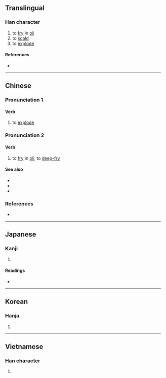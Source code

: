 {{character info/new}}
==Translingual==

===Han character===
{{Han char|rn=86|rad=火|as=05|sn=9|four=98811|canj=FOS|ids=⿰火乍}}

# to [[fry]] in [[oil]]
# to [[scald]]
# to [[explode]]

====References====
* {{Han ref|kx=0669.101|dkj=18979|dj=1078.140|hdz=32196.010|uh=70B8|ud=28856|bh=ACB5|bd=44213}}

----

==Chinese==
{{zh-forms}}

{{attention|nan|please check}}

===Pronunciation 1===
{{zh-pron
|m=zhà
|c=zaa3
|h=pfs=
|md=
|mn=chà
|w=
|mc=
|oc=n,1
|ma=y
|cat=v
}}

====Verb====
{{zh-verb}}

# to [[explode]]

===Pronunciation 2===
{{theaji|chòaⁿ/chia̍h}}
{{zh-pron
|m=炸
|c=zaa3
|h=pfs=
|md=
|mn=chòaⁿ/chia̍h
|w=
|mc=
|oc=n,2
|cat=v
}}

====Verb====
{{zh-verb}}

# to [[fry]] in [[oil]]; to [[deep-fry]]

====See also====
* {{zh-l|煸}}
* {{zh-l|炒}}
* {{zh-l|煎}}

===References===
* {{thcwd|5191}}

----

==Japanese==

===Kanji===
{{ja-kanji|grade=|rs=火05}}

# {{defn|lang=ja|sort=火05}}

====Readings====
* {{ja-readings|on=[[さく]] (saku), [[さ]] (sa), [[さつ]] (satsu)|kun=[[あげる]] (ageru)}}

----

==Korean==

===Hanja===
{{ko-hanja|hangeul=작|eumhun=|rv=jak|mr=chak|y=cak}}

# {{defn|lang=ko|sort=火05}}

----

==Vietnamese==

===Han character===
{{vi-hantu|[[tạc]]|rs=火05}}

# {{defn|lang=vi|sort=火05}}